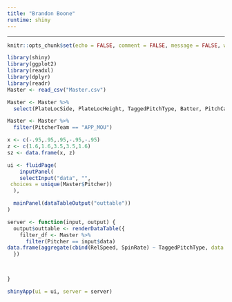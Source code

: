 ```yaml
---
title: "Brandon Boone"
runtime: shiny
---
```


<hr>

```r
knitr::opts_chunk$set(echo = FALSE, comment = FALSE, message = FALSE, warning = FALSE)
```

```r
library(shiny)
library(ggplot2)
library(readxl)
library(dplyr)
library(readr)
Master <- read_csv("Master.csv")

Master <- Master %>%
  select(PlateLocSide, PlateLocHeight, TaggedPitchType, Batter, PitchCall, BatterTeam, RelSpeed, BatterSide, Pitcher, PitcherTeam, SpinRate)

Master <- Master %>%
  filter(PitcherTeam == "APP_MOU")

x <- c(-.95,.95,.95,-.95,-.95)
z <- c(1.6,1.6,3.5,3.5,1.6)
sz <- data.frame(x, z)

```


```r

ui <- fluidPage(
    inputPanel(
    selectInput("data", "",
 choices = unique(Master$Pitcher))
  ),

  mainPanel(dataTableOutput("outtable"))
)

server <- function(input, output) {
  output$outtable <- renderDataTable({
    filter_df <- Master %>%
      filter(Pitcher == input$data)
data.frame(aggregate(cbind(RelSpeed, SpinRate) ~ TaggedPitchType, data = filter_df, mean))
  })
  


}

shinyApp(ui = ui, server = server)
```

